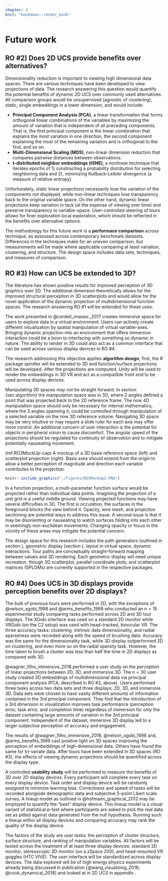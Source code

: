 ```yaml
---
chapter: 4
knit: "bookdown::render_book"
---
```


# Future work {#ch:future_work}

## RO #2) Does 2D UCS provide benefits over alternatives?

Dimensionality reduction is important to viewing high dimensional data spaces. There are various techniques have been developed to view projections of data. The research answering this question would quantify the potential benefits of dynamic 2D UCS over commonly used alternatives. All comparison groups would be unsupervised (agnostic of clustering), static, single embeddings in a lower dimension, and would include:

- **Principal Component Analysis (PCA)**, a linear transformation that forms orthogonal linear combinations of the variables by maximizing the amount of variation that is independent of all preceding components. That is, the first principal component is the linear combination that explains the most variation in one direction, the second component explaining the most of the remaining variation and is orthogonal to the first, and so on. 
- **Multi-Dimensional Scaling (MDS)**, non-linear dimension reduction that compares pairwise distances between observations.
- **t-distributed neighbor embeddings (tSNE)**, a nonlinear technique that iterates epochs of 1) constructing a probability distribution for selecting neighboring data and 2), minimizing Kullback-Leibler divergence (a measure of relative entropy).

Unfortunately, static linear projections necessarily lose the variation of the components not displayed, while non-linear techniques lose transparency back to the original variable space. On the other hand, dynamic linear projections keep variation in tack (at the expense of viewing over time) and preserve transparency to variable-space. User-controlled steering of tours allows for finer exploration local exploration, which should be reflected in the benefits over alternative options.

The methodology for this future work is a **performace comparison** across technique, as assessed across contemporary benchmark datasets. Differences in the techniques make for an uneven comparison, but measurements will be made where applicable comparing at least variation, clustering, and structure. The design space includes data sets, techniques, and measures of comparison.

## RO #3) How can UCS be extended to 3D?

The literature has shown positive results for improved perception of 3D graphics over 2D. The additional dimension theoretically allows for the improved structural perception in 3D scatterplots and would allow for the novel application of the dynamic projection of multidimensional function spaces. The research answering RO #1 will be extended for these uses.

The work presented in @cordeil_imaxes:_2017 creates immersive space for users to explore data in a virtual environment. Users can actively create different visualization by spatial manipulation of virtual variable-axes. Bringing dynamic projection into an environment that offers immersive interaction could be a boon to interfacing with something so dynamic in nature. The ability to render in 3D could also act as a common interface that can be used across various display devices in RO #4.

The research addressing this objective applies **algorithm design**, first, the *R* package spinifex will be extended to 3D and function/surface projections will be developed. After the projections are computed, *Unity* will be used to render the embeddings in 3D VR and act as a compatible front end to be used across display devices. 

Manipulating 3D spaces may not be straight forward. In section {sec:algorithm} the manipulation space was in 3D, where 2 angles defined a point that was projected back to the 2D reference frame. The now 4D manipulation space should only be necessary for internal mathematics, where the 3 angles spanning it, could be controlled through manipulation of a selected variable on the now 3D reference volume. Navigating 3D space may be very intuitive or may require a slide ruler for each axis may offer more control. An additional concern of user interaction is the potential for objects in peripheral vision to cause discomfort. The angular speed of the projections should be regulated for continuity of observation and to mitigate potentially nauseating movement. 

(ref:RO3MockUp-cap) A mockup of a 3D basis reference space (left) and scatterplot projection (right). Basis axes should extend from the origin to allow a better perception of magnitude and direction each variable contributes to the projection.

```r
knitr::include_graphics("./figures/RO3MockUp2.PNG")
```

In a function projection, a multi-parameter function surface would be projected rather than individual data points. Imagining the projection of a unit grid is a useful middle ground. Viewing projected functions may have several difficulties in 3D. The first is occulation, the surfaces in the foreground blocks the view behind it. Opacity, wire mesh, and projection sectioning are potential ways to address this issue. A second issue is that it may be disorienting or nauseating to watch surfaces folding into each other in seemingly non-euclidean movements. Changing opacity or focus in the vicinity of these areas may mitigate the potential concern.

The design space for this research includes the path generators (outlined in section \ref{sec:path_generation}), geometric display (section \ref{sec:geom_display}), layout in virtual space, dynamic interactions. Tour paths are conceptually straight-forward mapping between values and 3D rendering. Each geometric display will need unique recreation, though 3D scatterplot, parallel coordinate plots, and scatterplot matrices (SPLOMs) are currently supported in the respective packages.

## RO #4) Does UCS in 3D displays provide perception benefits over 2D displays? {#UCS_3dvs2d}

The bulk of previous tours were performed in 2D, with the exceptions of @nelson_xgobi_1998 and @arms_benefits_1999 who conducted an $n=15$ experimental study comparing tasks performed across 2D and 3D tour displays. The XGobi interface was used on a standard 2D monitor while VRGobi (on the C2 setup) was used with head-tracked, binocular VR. The three accuracy tasks: clustering, intrinsic data dimensionality, and radial sparseness were recorded along with the speed of brushing data. Accuracy was the same for the dimensionality task, while 3D display outperformed 2D on clustering, and even more so on the radial sparsity task. However, the time taken to brush a cluster was less than half the time in 2D displays as compared with 3D. 

@wagner_filho_immersive_2018 performed a user study on the perception of linear projections between 2D, 3D, and immersive 3D. The $n=30$ user study created 3D embeddings of multidimensional data via principal component analysis (PCA, described in RO #2, above). Users performed three tasks across two data sets and three displays; 2D, 3D, and immersive 3D. Data sets were chosen to have vastly different amounts of information contained in the 3rd principal component. They find that the introduction of a 3rd dimension in visualization improves task performance (perception error, task error, and completion time) regardless of immersion for only the dataset containing large amounts of variation in the 3rd principal component. Independent of the dataset, immersive 3D display led to a larger subjective perception of accuracy and engagement.

The results of @wagner_filho_immersive_2018, @nelson_xgobi_1998 and, @arms_benefits_1999 cast positive light on 3D spaces improving the perception of embeddings of high-dimensional data. Others have found the same for tri-variate data. After tours have been extended in 3D spaces (RO #3), the effects of viewing dynamic projections should be quantified across the display type.

A controlled **usability study** will be performed to measure the benefits of 3D over 2D display devices. Every participant will complete every task on every display device. Task order and display device will be randomly assigned to minimize learning bias. Correctness and speed of tasks will be recorded alongside demographic data and subjective 5-point Likert scale survey. A lineup model as outlined in @hofmann_graphical_2012 may be employed to quantify the "best" display device. This lineup model is a visual variant of statistical p-test where participants are asked to pick the real data set as pitted against data generated from the null hypothesis. Running such a lineup within all display devices and comparing accuracy may rank the quality of the display device.  

The factors of the study are user tasks: the perception of cluster structure, surface structure, and ranking of manipulation variables. All factors will be tested across the treatment of at least three display devices: standard 2D monitor, stereoscopic 3D monitor (on a zSpace 200), and head-mounted VR goggles (HTC VIVE). The user interface will be standardized across display devices. The data explored will be of high energy physics experiments already being discussed in publication [@wang_visualizing_2018; @cook_dynamical_2018] and looked at in 2D UCS in appendix \ref{ch:spinifex_paper}.

